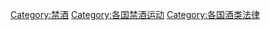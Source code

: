{{Categories by country|nocat}}

[[Category:禁酒|Category:禁酒]]
[[Category:各国禁酒运动|Category:各国禁酒运动]]
[[Category:各国酒类法律|Category:各国酒类法律]]